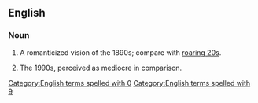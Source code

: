 ==English==
===Noun===
{{en-noun|-}}

#A romanticized vision of the 1890s; compare with [[roaring 20s]].
# {{context|derogatory|lang=en}} The 1990s, perceived as mediocre in comparison.
[[Category:English terms spelled with 0]]

[[Category:English terms spelled with 9]]